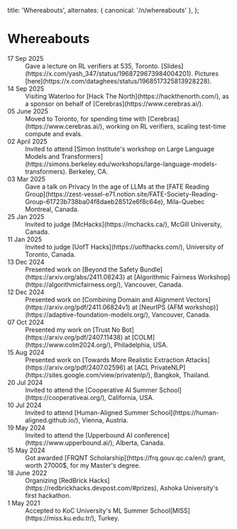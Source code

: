 
  title: 'Whereabouts',
  alternates: { canonical: '/n/whereabouts' },
};

# Whereabouts

<AnimatedName />

<dl className="grid grid-cols-1 sm:grid-cols-[10rem_1fr] gap-x-6 gap-y-3">


  <dt className="font-semibold text-sm text-gray-700 dark:text-gray-300">
    <time dateTime="2025-09-17">17 Sep 2025</time>
  </dt>
  <dd className="text-sm leading-relaxed text-gray-900 dark:text-gray-100">
     Gave a lecture on RL verifiers at 535, Toronto. [Slides](https://x.com/yash_347/status/1968729673984004201). Pictures [here](https://x.com/dataghees/status/1968517325813928228).
  </dd>

  <dt className="font-semibold text-sm text-gray-700 dark:text-gray-300">
    <time dateTime="2025-09-14">14 Sep 2025</time>
  </dt>
  <dd className="text-sm leading-relaxed text-gray-900 dark:text-gray-100">
     Visiting Waterloo for [Hack The North](https://hackthenorth.com/), as a sponsor on behalf of [Cerebras](https://www.cerebras.ai/).
  </dd>


  <dt className="font-semibold text-sm text-gray-700 dark:text-gray-300">
    <time dateTime="2025-07-01">05 June 2025</time>
  </dt>
  <dd className="text-sm leading-relaxed text-gray-900 dark:text-gray-100">
    Moved to Toronto, for spending time with [Cerebras](https://www.cerebras.ai/), working on RL verifiers, scaling test-time compute and evals.
  </dd>

  <dt className="font-semibold text-sm text-gray-700 dark:text-gray-300">
    <time dateTime="2025-07-01">02 April 2025</time>
  </dt>
  <dd className="text-sm leading-relaxed text-gray-900 dark:text-gray-100">
    Invited to attend [Simon Institute's workshop on Large Language Models and Transformers](https://simons.berkeley.edu/workshops/large-language-models-transformers). Berkeley, CA.
  </dd>

  <dt className="font-semibold text-sm text-gray-700 dark:text-gray-300">
    <time dateTime="2025-03-03">03 Mar 2025</time>
  </dt>
  <dd className="text-sm leading-relaxed text-gray-900 dark:text-gray-100">
  Gave a talk on Privacy In the age of LLMs at the [FATE Reading Group](https://zest-vessel-e71.notion.site/FATE-Society-Reading-Group-61723b738ba04f8daeb28512e6f8c64e), Mila-Quebec Montreal, Canada.
  </dd>


  <dt className="font-semibold text-sm text-gray-700 dark:text-gray-300">
    <time dateTime="2025-01-25">25 Jan 2025</time>
  </dt>
  <dd className="text-sm leading-relaxed text-gray-900 dark:text-gray-100">
  Invited to judge [McHacks](https://mchacks.ca/), McGill University, Canada.
  </dd>

  <dt className="font-semibold text-sm text-gray-700 dark:text-gray-300">
    <time dateTime="2025-01-11">11 Jan 2025</time>
  </dt>
  <dd className="text-sm leading-relaxed text-gray-900 dark:text-gray-100">
  Invited to judge [UofT Hacks](https://uofthacks.com/), University of Toronto, Canada.
  </dd>


  <dt className="font-semibold text-sm text-gray-700 dark:text-gray-300">
    <time dateTime="2024-12-13">13 Dec 2024</time>
  </dt>
  <dd className="text-sm leading-relaxed text-gray-900 dark:text-gray-100">
    Presented work on [Beyond the Safety Bundle](https://arxiv.org/abs/2411.08243)  at [Algorithmic Fairness Workshop](https://algorithmicfairness.org/), Vancouver, Canada.
  </dd>

  <dt className="font-semibold text-sm text-gray-700 dark:text-gray-300">
    <time dateTime="2024-12-12">12 Dec 2024</time>
  </dt>
  <dd className="text-sm leading-relaxed text-gray-900 dark:text-gray-100">
    Presented work on [Combining Domain and Alignment Vectors](https://arxiv.org/pdf/2411.06824v1)  at [NeurIPS (AFM workshop)](https://adaptive-foundation-models.org/), Vancouver, Canada.
  </dd>

  <dt className="font-semibold text-sm text-gray-700 dark:text-gray-300">
    <time dateTime="2024-09-05">07 Oct 2024</time>
  </dt>
  <dd className="text-sm leading-relaxed text-gray-900 dark:text-gray-100">
   Presented my work on [Trust No Bot](https://arxiv.org/pdf/2407.11438) at [COLM](https://www.colm2024.org/), Philadelphia, USA.
  </dd>

  <dt className="font-semibold text-sm text-gray-700 dark:text-gray-300">
    <time dateTime="2024-08-15">15 Aug 2024</time>
  </dt>
  <dd className="text-sm leading-relaxed text-gray-900 dark:text-gray-100">
  Presented work on [Towards More Realistic Extraction Attacks](https://arxiv.org/pdf/2407.02596)  at [ACL PrivateNLP](https://sites.google.com/view/privatenlp/), Bangkok, Thailand.
  </dd>

  <dt className="font-semibold text-sm text-gray-700 dark:text-gray-300">
    <time dateTime="2024-07-20">20 Jul 2024</time>
  </dt>
  <dd className="text-sm leading-relaxed text-gray-900 dark:text-gray-100">
    Invited to attend the [Cooperative AI Summer School](https://cooperativeai.org/), California, USA.
  </dd>

  <dt className="font-semibold text-sm text-gray-700 dark:text-gray-300">
    <time dateTime="2024-07-10">10 Jul 2024</time>
  </dt>
  <dd className="text-sm leading-relaxed text-gray-900 dark:text-gray-100">
   Invited to attend [Human-Aligned Summer School](https://human-aligned.github.io/), Vienna, Austria.
  </dd>


  <dt className="font-semibold text-sm text-gray-700 dark:text-gray-300">
    <time dateTime="2024-05-19">19 May 2024</time>
  </dt>
  <dd className="text-sm leading-relaxed text-gray-900 dark:text-gray-100">
    Invited to attend the [Upperbound AI conference](https://www.upperbound.ai/), Alberta, Canada.
  </dd>

  <dt className="font-semibold text-sm text-gray-700 dark:text-gray-300">
    <time dateTime="2024-05-15">15 May 2024</time>
  </dt>
  <dd className="text-sm leading-relaxed text-gray-900 dark:text-gray-100">
    Got awarded [FRQNT Scholarship](https://frq.gouv.qc.ca/en/) grant, worth 27000$, for my Master's degree.
  </dd>

  <dt className="font-semibold text-sm text-gray-700 dark:text-gray-300">
    <time dateTime="2022-18-01">18 June 2022</time>
  </dt>
  <dd className="text-sm leading-relaxed text-gray-900 dark:text-gray-100">
    Organizing [RedBrick Hacks](https://redbrickhacks.devpost.com/#prizes), Ashoka University's first hackathon.
  </dd>

  <dt className="font-semibold text-sm text-gray-700 dark:text-gray-300">
    <time dateTime="2021-04-01">1 May 2021</time>
  </dt>
  <dd className="text-sm leading-relaxed text-gray-900 dark:text-gray-100">
    Accepted to KoC University's ML Summer School[MISS](https://miss.ku.edu.tr/), Turkey.
  </dd>

  
</dl>
